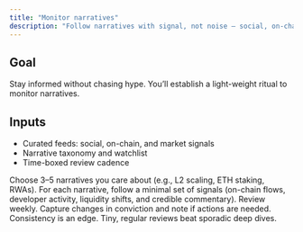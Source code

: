 ```yaml
---
title: "Monitor narratives"
description: "Follow narratives with signal, not noise — social, on-chain, and market context."
---
```


## Goal

Stay informed without chasing hype. You’ll establish a light-weight ritual to monitor narratives.

## Inputs

- Curated feeds: social, on-chain, and market signals
- Narrative taxonomy and watchlist
- Time-boxed review cadence

<Steps>
<Step title="Pick narratives">
  Choose 3–5 narratives you care about (e.g., L2 scaling, ETH staking, RWAs).
</Step>

<Step title="Set signals">
  For each narrative, follow a minimal set of signals (on-chain flows, developer activity, liquidity shifts, and credible commentary).
</Step>

<Step title="Define cadence">
  Review weekly. Capture changes in conviction and note if actions are needed.
</Step>
</Steps>

<Tip>
Consistency is an edge. Tiny, regular reviews beat sporadic deep dives.
</Tip>


